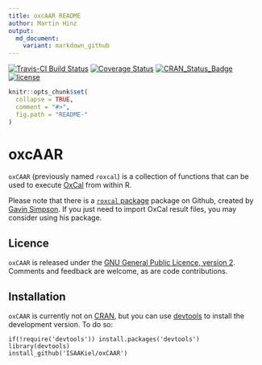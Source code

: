 ```yaml
---
title: oxcAAR README
author: Martin Hinz
output:
  md_document:
    variant: markdown_github
---
```


[![Travis-CI Build Status](https://travis-ci.org/ISAAKiel/oxcAAR.svg?branch=master)](https://travis-ci.org/ISAAKiel/oxcAAR) [![Coverage Status](https://img.shields.io/codecov/c/github/ISAAKiel/oxcAAR/master.svg)](https://codecov.io/github/ISAAKiel/oxcAAR?branch=master)
[![CRAN\_Status\_Badge](http://www.r-pkg.org/badges/version/oxcAAR)](http://cran.r-project.org/package=oxcAAR)
[![license](https://img.shields.io/badge/license-GPL%203-B50B82.svg)](https://www.r-project.org/Licenses/GPL-2)

<!-- README.md is generated from README.Rmd. Please edit that file -->

```r
knitr::opts_chunk$set(
  collapse = TRUE,
  comment = "#>",
  fig.path = "README-"
)
```

# oxcAAR

`oxCAAR` (previously named `roxcal`) is a collection of functions that can be used
to execute [OxCal](https://c14.arch.ox.ac.uk) from within R.

Please note that there is a [`roxcal` package](https://github.com/gavinsimpson/roxcal) package on Github, created by [Gavin Simpson](https://github.com/gavinsimpson). If you just need to import OxCal result files, you may consider using his package.

## Licence

`oxCAAR` is released under the [GNU General Public Licence, version 2](http://www.r-project.org/Licenses/GPL-2). Comments and feedback are welcome, as are code contributions.

## Installation

`oxCAAR` is currently not on [CRAN](http://cran.r-project.org/), but you can use
[devtools](http://cran.r-project.org/web/packages/devtools/index.html) to
install the development version. To do so:

    if(!require('devtools')) install.packages('devtools')
    library(devtools)
    install_github('ISAAKiel/oxCAAR')
    
